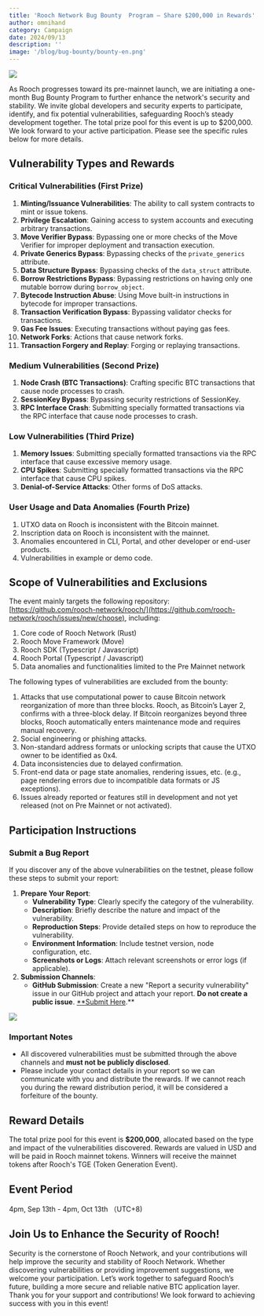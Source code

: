 ```yaml
---
title: 'Rooch Network Bug Bounty  Program – Share $200,000 in Rewards'
author: omnihand
category: Campaign
date: 2024/09/13
description: ''
image: '/blog/bug-bounty/bounty-en.png'
---
```



<PostHeader />

![](/blog/bug-bounty/bounty-en.png)

As Rooch progresses toward its pre-mainnet launch, we are initiating a one-month Bug Bounty  Program to further enhance the network's security and stability. We invite global developers and security experts to participate, identify, and fix potential vulnerabilities, safeguarding Rooch’s steady development together. The total prize pool for this event is up to $200,000. We look forward to your active participation. Please see the specific rules below for more details.

## Vulnerability Types and Rewards

### **Critical Vulnerabilities (First Prize)**

1. **Minting/Issuance Vulnerabilities**: The ability to call system contracts to mint or issue tokens.
2. **Privilege Escalation**: Gaining access to system accounts and executing arbitrary transactions.
3. **Move Verifier Bypass**: Bypassing one or more checks of the Move Verifier for improper deployment and transaction execution.
4. **Private Generics Bypass**: Bypassing checks of the `private_generics` attribute.
5. **Data Structure Bypass**: Bypassing checks of the `data_struct` attribute.
6. **Borrow Restrictions Bypass**: Bypassing restrictions on having only one mutable borrow during `borrow_object`.
7. **Bytecode Instruction Abuse**: Using Move built-in instructions in bytecode for improper transactions.
8. **Transaction Verification Bypass**: Bypassing validator checks for transactions.
9. **Gas Fee Issues**: Executing transactions without paying gas fees.
10. **Network Forks**: Actions that cause network forks.
11. **Transaction Forgery and Replay**: Forging or replaying transactions.

### **Medium Vulnerabilities (Second Prize)**

1. **Node Crash (BTC Transactions)**: Crafting specific BTC transactions that cause node processes to crash.
2. **SessionKey Bypass**: Bypassing security restrictions of SessionKey.
3. **RPC Interface Crash**: Submitting specially formatted transactions via the RPC interface that cause node processes to crash.

### **Low Vulnerabilities (Third Prize)**

1. **Memory Issues**: Submitting specially formatted transactions via the RPC interface that cause excessive memory usage.
2. **CPU Spikes**: Submitting specially formatted transactions via the RPC interface that cause CPU spikes.
3. **Denial-of-Service Attacks**: Other forms of DoS attacks.

### **User Usage and Data Anomalies (Fourth Prize)**

1. UTXO data on Rooch is inconsistent with the Bitcoin mainnet.
2. Inscription data on Rooch is inconsistent with the mainnet.
3. Anomalies encountered in CLI, Portal, and other developer or end-user products.
4. Vulnerabilities in example or demo code.

## Scope of Vulnerabilities and Exclusions

The event mainly targets the following repository: [https://github.com/rooch-network/rooch/](https://github.com/rooch-network/rooch/issues/new/choose), including:

1. Core code of Rooch Network (Rust)
2. Rooch Move Framework (Move)
3. Rooch SDK (Typescript / Javascript)
4. Rooch Portal (Typescript / Javascript)
5. Data anomalies and functionalities limited to the Pre Mainnet network

The following types of vulnerabilities are excluded from the bounty:

1. Attacks that use computational power to cause Bitcoin network reorganization of more than three blocks. Rooch, as Bitcoin’s Layer 2, confirms with a three-block delay. If Bitcoin reorganizes beyond three blocks, Rooch automatically enters maintenance mode and requires manual recovery.
2. Social engineering or phishing attacks.
3. Non-standard address formats or unlocking scripts that cause the UTXO owner to be identified as 0x4.
4. Data inconsistencies due to delayed confirmation.
5. Front-end data or page state anomalies, rendering issues, etc. (e.g., page rendering errors due to incompatible data formats or JS exceptions).
6. Issues already reported or features still in development and not yet released (not on Pre Mainnet or not activated).

## Participation Instructions

### Submit a Bug Report

If you discover any of the above vulnerabilities on the testnet, please follow these steps to submit your report:

1. **Prepare Your Report**:
    - **Vulnerability Type**: Clearly specify the category of the vulnerability.
    - **Description**: Briefly describe the nature and impact of the vulnerability.
    - **Reproduction Steps**: Provide detailed steps on how to reproduce the vulnerability.
    - **Environment Information**: Include testnet version, node configuration, etc.
    - **Screenshots or Logs**: Attach relevant screenshots or error logs (if applicable).
2. **Submission Channels**:
    - **GitHub Submission**: Create a new "Report a security vulnerability" issue in our GitHub project and attach your report. **Do not create a public issue**. [**Submit Here](https://github.com/rooch-network/rooch/issues/new/choose).**

![](/blog/bug-bounty/open-issues.png)

### Important Notes

- All discovered vulnerabilities must be submitted through the above channels and **must not be publicly disclosed**.
- Please include your contact details in your report so we can communicate with you and distribute the rewards. If we cannot reach you during the reward distribution period, it will be considered a forfeiture of the bounty.

## Reward Details

The total prize pool for this event is **$200,000**, allocated based on the type and impact of the vulnerabilities discovered. Rewards are valued in USD and will be paid in Rooch mainnet tokens. Winners will receive the mainnet tokens after Rooch's TGE (Token Generation Event).

## Event Period

4pm, Sep 13th - 4pm, Oct 13th （UTC+8)

## **Join Us to Enhance the Security of Rooch!**

Security is the cornerstone of Rooch Network, and your contributions will help improve the security and stability of Rooch Network. Whether discovering vulnerabilities or providing improvement suggestions, we welcome your participation. Let’s work together to safeguard Rooch’s future, building a more secure and reliable native BTC application layer. Thank you for your support and contributions! We look forward to achieving success with you in this event!
